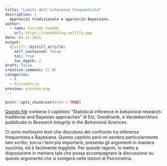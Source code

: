 ```yaml
---
title: "Limiti dell'inferenza frequentista"
description: |
  Approccio tradizionale e approccio Bayesiano.
author:
  - name: Corrado Caudek
    url: https://caudekblog.netlify.app
date: 04-11-2021
output:
  distill::distill_article:
    self_contained: false
    toc: true
    toc_depth: 2
draft: false
creative_commons: CC BY
categories:
  - R
  - Psicometria
preview: preview.png
---
```



```r
knitr::opts_chunk$set(echo = TRUE)
```

[Questo file](./etz_etal_2021.pdf) contiene il capititolo "Statistical inference in behavioral research: traditional and Bayesian approaches" di Etz, Goodmanb, e  Vandekerckhov pubblicato in _Research Integrity in the Behavioral Sciences_. 

Ci sono moltissimi testi che discutono del confronto tra inferenza frequentista e Bayesiana. Questo capitolo però mi sembra particolarmente ben scritto, tocca i temi più  importanti, presenta gli argomenti in maniera succinta, ed è facilmente leggibile. Per queste ragioni, lo metto a disposizione in maniera tale che possa accompagnare la discussione su questo argomento che si svolgerà nelle lezioni di Psicometria.


